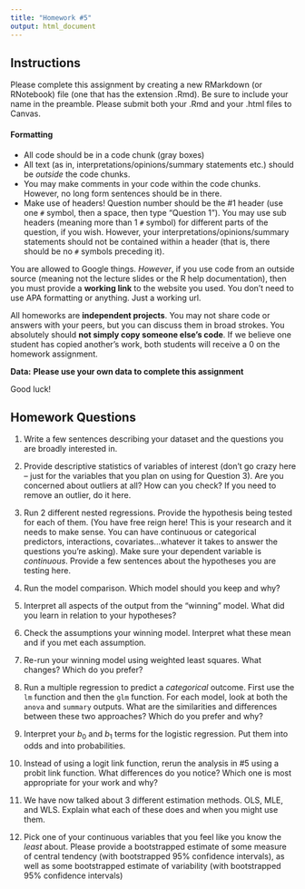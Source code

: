```yaml
---
title: "Homework #5"
output: html_document
---
```


## Instructions

Please complete this assignment by creating a new RMarkdown (or RNotebook) file (one that has the extension .Rmd). Be sure to include your name in the preamble. Please submit both your .Rmd and your .html files to Canvas.

#### Formatting

-   All code should be in a code chunk (gray boxes)
-   All text (as in, interpretations/opinions/summary statements etc.) should be *outside* the code chunks.
-   You may make comments in your code within the code chunks. However, no long form sentences should be in there.
-   Make use of headers! Question number should be the \#1 header (use one `#` symbol, then a space, then type "Question 1"). You may use sub headers (meaning more than 1 `#` symbol) for different parts of the question, if you wish. However, your interpretations/opinions/summary statements should not be contained within a header (that is, there should be no `#` symbols preceding it).

You are allowed to Google things. *However*, if you use code from an outside source (meaning not the lecture slides or the R help documentation), then you must provide a **working link** to the website you used. You don't need to use APA formatting or anything. Just a working url.

All homeworks are **independent projects**. You may not share code or answers with your peers, but you can discuss them in broad strokes. You absolutely should **not simply copy someone else's code**. If we believe one student has copied another's work, both students will receive a 0 on the homework assignment.


**Data:** **Please use your own data to complete this assignment**

Good luck!

## Homework Questions

1. Write a few sentences describing your dataset and the questions you are broadly interested in.

2. Provide descriptive statistics of variables of interest (don't go crazy here -- just for the variables that you plan on using for Question 3). Are you concerned about outliers at all? How can you check? If you need to remove an outlier, do it here.

3. Run 2 different nested regressions. Provide the hypothesis being tested for each of them. (You have free reign here! This is your research and it needs to make sense. You can have continuous or categorical predictors, interactions, covariates...whatever it takes to answer the questions you're asking). Make sure your dependent variable is *continuous*. Provide a few sentences about the hypotheses you are testing here.

4. Run the model comparison. Which model should you keep and why?

5. Interpret all aspects of the output from the "winning" model. What did you learn in relation to your hypotheses?

6. Check the assumptions your winning model. Interpret what these mean and if you met each assumption.

7. Re-run your winning model using weighted least squares. What changes? Which do you prefer?

8. Run a multiple regression to predict a *categorical* outcome. First use the `lm` function and then the `glm` function. For each model, look at both the `anova` and `summary` outputs. What are the similarities and differences between these two approaches? Which do you prefer and why?

9. Interpret your $b_0$ and $b_1$ terms for the logistic regression. Put them into odds and into probabilities. 

10. Instead of using a logit link function, rerun the analysis in #5 using a probit link function. What differences do you notice? Which one is most appropriate for your work and why?

11. We have now talked about 3 different estimation methods. OLS, MLE, and WLS. Explain what each of these does and when you might use them.

12. Pick one of your continuous variables that you feel like you know the *least* about. Please provide a bootstrapped estimate of some measure of central tendency (with bootstrapped 95% confidence intervals), as well as some bootstrapped estimate of variability (with bootstrapped 95% confidence intervals) 
